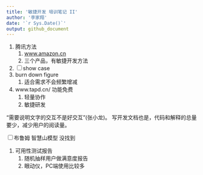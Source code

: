 ```yaml
---
title: '敏捷开发 培训笔记 II'
author: '李家翔'
date: '`r Sys.Date()`'
output: github_document
---
```


1. 腾讯方法
    1. [www.amazon.cn](https://www.amazon.cn/dp/B00QEVXIEY/ref=tmm_kin_swatch_0?_encoding=UTF8&qid=1545370255&sr=8-1)
    1. 三个产品，有敏捷开发方法
1. <input type="checkbox" id="checkbox1" class="styled">show case
1. burn down figure
    1. 适合需求不会频繁增减
    
1. www.tapd.cn/ 功能免费
    1. 轻量协作
    1. 敏捷研发

“需要说明文字的交互不是好交互”(张小龙)。
写开发文档也是，代码和解释的总量要少，减少用户的阅读量。

<input type="checkbox" id="checkbox1" class="styled">布鲁姆 智慧山模型
没找到

1. 可用性测试报告
    1. 随机抽样用户做满意度报告
    1. 眼动仪，PC端使用比较多

